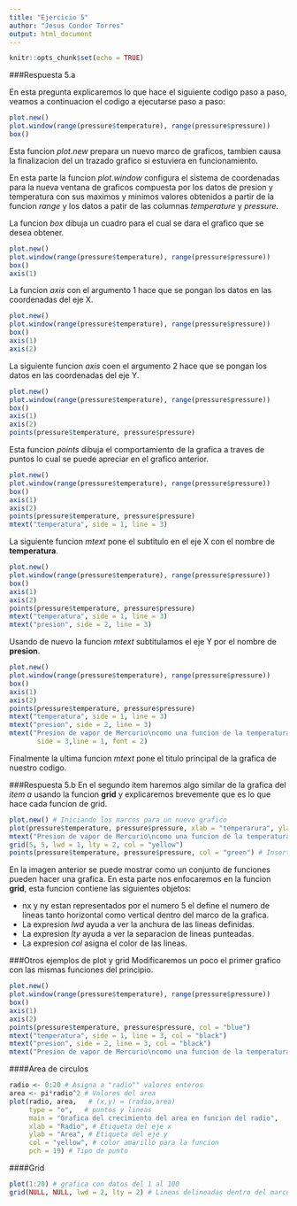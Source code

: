 ---
title: "Ejercicio 5"
author: "Jesus Condor Torres"
output: html_document
---

```{r setup, include=FALSE}
knitr::opts_chunk$set(echo = TRUE)
```
###Respuesta 5.a

En esta pregunta explicaremos lo que hace el siguiente codigo paso a paso, veamos a continuacion el codigo a ejecutarse paso a paso:

```{r new}
plot.new()
plot.window(range(pressure$temperature), range(pressure$pressure))
box()
```

Esta funcion _plot.new_ prepara un nuevo marco de graficos, tambien causa la finalizacion del un trazado grafico si estuviera en funcionamiento.


En esta parte la funcion _plot.window_ configura el sistema de coordenadas para la nueva ventana de graficos compuesta por los datos de presion y temperatura con sus maximos y minimos valores obtenidos a partir de la funcion _range_ y los datos a patir de las columnas _temperature_ y _pressure_.


La funcion _box_ dibuja un cuadro para el cual se dara el grafico que se desea obtener.



```{r window}
plot.new()
plot.window(range(pressure$temperature), range(pressure$pressure))
box()
axis(1)
```

La funcion _axis_ con el argumento 1 hace que se pongan los datos en las coordenadas del eje X.



```{r box}
plot.new()
plot.window(range(pressure$temperature), range(pressure$pressure))
box()
axis(1)
axis(2)
```

La siguiente funcion _axis_ coen el argumento 2 hace que se pongan los datos en las coordenadas del eje Y.



```{r axis}
plot.new()
plot.window(range(pressure$temperature), range(pressure$pressure))
box()
axis(1)
axis(2)
points(pressure$temperature, pressure$pressure)
```

Esta funcion _points_ dibuja el comportamiento de la grafica a traves de puntos lo cual se puede apreciar en el grafico anterior.



```{r mtext}
plot.new()
plot.window(range(pressure$temperature), range(pressure$pressure))
box()
axis(1)
axis(2)
points(pressure$temperature, pressure$pressure)
mtext("temperatura", side = 1, line = 3)
```

La siguiente funcion _mtext_ pone el subtitulo en el eje X con el nombre de **temperatura**.



```{r range}
plot.new()
plot.window(range(pressure$temperature), range(pressure$pressure))
box()
axis(1)
axis(2)
points(pressure$temperature, pressure$pressure)
mtext("temperatura", side = 1, line = 3)
mtext("presion", side = 2, line = 3)
```

Usando de nuevo la funcion _mtext_ subtitulamos el eje Y por el nombre de **presion**.



```{r plot}
plot.new()
plot.window(range(pressure$temperature), range(pressure$pressure))
box()
axis(1)
axis(2)
points(pressure$temperature, pressure$pressure)
mtext("temperatura", side = 1, line = 3)
mtext("presion", side = 2, line = 3)
mtext("Presion de vapor de Mercurio\ncomo una funcion de la temperatura", 
       side = 3,line = 1, font = 2)
```

Finalmente la ultima funcion _mtext_ pone el titulo principal de la grafica de nuestro codigo.


###Respuesta 5.b
En el segundo item haremos algo similar de la grafica del _item a_ usando la funcion **grid** y explicaremos brevemente que es lo que hace cada funcion de grid.

```{r grid}
plot.new() # Iniciando los marcos para un nuevo grafico
plot(pressure$temperature, pressure$pressure, xlab = "temperarura", ylab =    "presion") # Graficamos el marco y los subtitulos del eje X e Y
mtext("Presion de vapor de Mercurio\ncomo una funcion de la temperatura", side = 3, line = 1, font = 2, col = "blue" ) # Asignamos el titulo del grafico
grid(5, 5, lwd = 1, lty = 2, col = "yellow")
points(pressure$temperature, pressure$pressure, col = "green") # Insertamos los puntos de dispersion de la grafica
```

En la imagen anterior se puede mostrar como un conjunto de funciones pueden hacer una grafica. En esta parte nos enfocaremos en la funcion **grid**, esta funcion contiene las siguientes objetos:

* nx y ny estan representados por el numero 5 el define el numero de lineas tanto horizontal como vertical dentro del marco de la grafica.
* La expresion _lwd_ ayuda a ver la anchura de las lineas definidas.
* La expresion _lty_ ayuda a ver la separacion de lineas punteadas.
* La expresion _col_ asigna el color de las lineas.


###Otros ejemplos de plot y grid
Modificaremos un poco el primer grafico con las mismas funciones del principio.

```{r lwd}
plot.new()
plot.window(range(pressure$temperature), range(pressure$pressure))
box()
axis(1)
axis(2)
points(pressure$temperature, pressure$pressure, col = "blue")
mtext("temperatura", side = 1, line = 3, col = "black")
mtext("presion", side = 2, line = 3, col = "black")
mtext("Presion de vapor de Mercurio\ncomo una funcion de la temperatura", side = 3,line = 1, font = 3, col = "black")
```


####Area de circulos
```{r index}
radio <- 0:20 # Asigna a "radio"" valores enteros
area <- pi*radio^2 # Valores del area
plot(radio, area,   # (x,y) = (radio,area)
     type = "o",   # puntos y lineas
     main = "Grafica del crecimiento del area en funcion del radio",
     xlab = "Radio", # Etiqueta del eje x
     ylab = "Area", # Etiqueta del eje y
     col = "yellow", # color amarillo para la funcion
     pch = 19) # Tipo de punto
```



####Grid
```{r nx}
plot(1:20) # grafica con datos del 1 al 100
grid(NULL, NULL, lwd = 2, lty = 2) # Lineas delineadas dentro del marco 
```